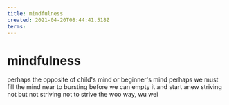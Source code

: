 ```yaml
---
title: mindfulness
created: 2021-04-20T08:44:41.518Z
terms:
---
```


# mindfulness

perhaps the opposite of child's mind or beginner's mind
perhaps we must fill the mind near to bursting
before we can empty it and start anew
striving not but not striving not to strive
the woo way, wu wei
